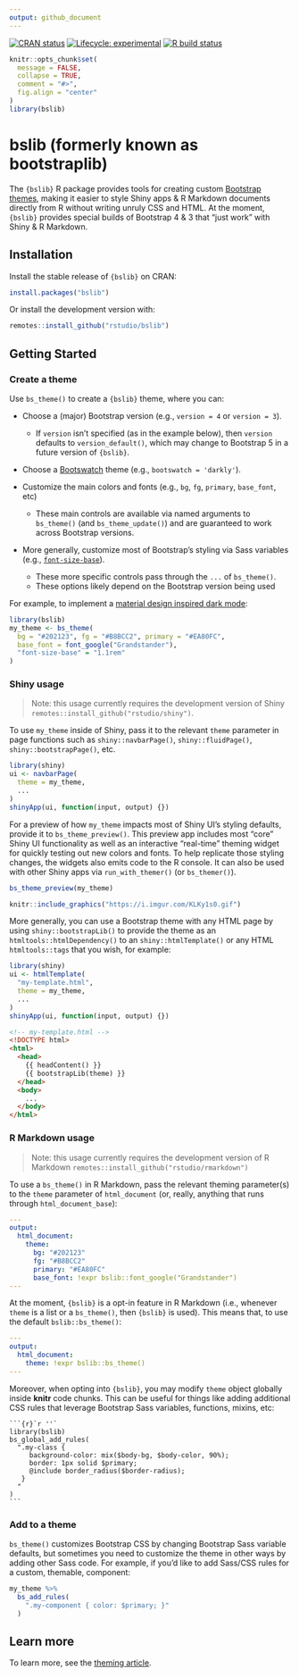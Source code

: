 ```yaml
---
output: github_document
---
```


<!-- badges: start -->

[![CRAN status](https://www.r-pkg.org/badges/version/bslib)](https://cran.r-project.org/package=bslib) [![Lifecycle: experimental](https://img.shields.io/badge/lifecycle-experimental-orange.svg)](https://www.tidyverse.org/lifecycle/#experimental) [![R build status](https://github.com/rstudio/bslib/workflows/R-CMD-check/badge.svg)](https://github.com/rstudio/bslib/actions)

<!-- badges: end -->

```r
knitr::opts_chunk$set(
  message = FALSE,
  collapse = TRUE,
  comment = "#>",
  fig.align = "center"
)
library(bslib)
```

# bslib (formerly known as bootstraplib)

The `{bslib}` R package provides tools for creating custom [Bootstrap themes](https://getbootstrap.com/docs/4.4/getting-started/theming/), making it easier to style Shiny apps & R Markdown documents directly from R without writing unruly CSS and HTML. At the moment, `{bslib}` provides special builds of Bootstrap 4 & 3 that "just work" with Shiny & R Markdown.

## Installation

Install the stable release of `{bslib}` on CRAN:

```r
install.packages("bslib")
```

Or install the development version with:

```r
remotes::install_github("rstudio/bslib")
```

## Getting Started

### Create a theme

Use `bs_theme()` to create a `{bslib}` theme, where you can:

- Choose a (major) Bootstrap version (e.g., `version = 4` or `version = 3`).
    - If `version` isn't specified (as in the example below), then `version` defaults to `version_default()`, which may change to Bootstrap 5 in a future version of `{bslib}`.

- Choose a [Bootswatch](https://bootswatch.com/) theme (e.g., `bootswatch = 'darkly'`).

- Customize the main colors and fonts (e.g., `bg`, `fg`, `primary`, `base_font`, etc)
    - These main controls are available via named arguments to `bs_theme()` (and `bs_theme_update()`) and are guaranteed to work across Bootstrap versions.

- More generally, customize most of Bootstrap's styling via Sass variables (e.g., [`font-size-base`](https://github.com/rstudio/bslib/blob/c353705/inst/lib/bootstrap/scss/_variables.scss#L282)).
    - These more specific controls pass through the `...` of `bs_theme()`.
    - These options likely depend on the Bootstrap version being used

For example, to implement a [material design inspired dark mode](https://material.io/design/color/dark-theme.html):

``` r
library(bslib)
my_theme <- bs_theme(
  bg = "#202123", fg = "#B8BCC2", primary = "#EA80FC", 
  base_font = font_google("Grandstander"),
  "font-size-base" = "1.1rem"
)
```

### Shiny usage

> Note: this usage currently requires the development version of Shiny `remotes::install_github("rstudio/shiny")`.

To use `my_theme` inside of Shiny, pass it to the relevant `theme` parameter in page functions such as `shiny::navbarPage()`, `shiny::fluidPage()`, `shiny::bootstrapPage()`, etc.

``` r
library(shiny)
ui <- navbarPage(
  theme = my_theme,
  ...
)
shinyApp(ui, function(input, output) {})
```

For a preview of how `my_theme` impacts most of Shiny UI's styling defaults, provide it to `bs_theme_preview()`. This preview app includes most "core" Shiny UI functionality as well as an interactive "real-time" theming widget for quickly testing out new colors and fonts. To help replicate those styling changes, the widgets also emits code to the R console. It can also be used with other Shiny apps via `run_with_themer()` (or `bs_themer()`).

``` r
bs_theme_preview(my_theme)
```

```r
knitr::include_graphics("https://i.imgur.com/KLKy1s0.gif")
```

More generally, you can use a Bootstrap theme with any HTML page by using `shiny::bootstrapLib()` to provide the theme as an `htmltools::htmlDependency()` to an `shiny::htmlTemplate()` or any HTML `htmltools::tags` that you wish, for example:

``` r
library(shiny)
ui <- htmlTemplate(
  "my-template.html",
  theme = my_theme,
  ...
)
shinyApp(ui, function(input, output) {})
```

``` html
<!-- my-template.html -->
<!DOCTYPE html>
<html>
  <head>
    {{ headContent() }}
    {{ bootstrapLib(theme) }}
  </head>
  <body>
    ...
  </body>
</html>
```

### R Markdown usage

> Note: this usage currently requires the development version of R Markdown `remotes::install_github("rstudio/rmarkdown")`

To use a `bs_theme()` in R Markdown, pass the relevant theming parameter(s) to the `theme` parameter of `html_document` (or, really, anything that runs through `html_document_base`):

``` yaml
---
output:
  html_document:
    theme:
      bg: "#202123"
      fg: "#B8BCC2"
      primary: "#EA80FC"
      base_font: !expr bslib::font_google("Grandstander")
---
```

At the moment, `{bslib}` is a opt-in feature in R Markdown (i.e., whenever `theme` is a list or a `bs_theme()`, then `{bslib}` is used). This means that, to use the default `bslib::bs_theme()`:

``` yaml
---
output:
  html_document:
    theme: !expr bslib::bs_theme()
---
```

Moreover, when opting into `{bslib}`, you may modify `theme` object globally inside **knitr** code chunks. This can be useful for things like adding additional CSS rules that leverage Bootstrap Sass variables, functions, mixins, etc:

    ```{r}`r ''`
    library(bslib)
    bs_global_add_rules(
      ".my-class { 
         background-color: mix($body-bg, $body-color, 90%);
         border: 1px solid $primary;
         @include border_radius($border-radius);
       }
      "
    )
    ```

### Add to a theme

`bs_theme()` customizes Bootstrap CSS by changing Bootstrap Sass variable defaults, but sometimes you need to customize the theme in other ways by adding other Sass code. For example, if you'd like to add Sass/CSS rules for a custom, themable, component:

```r
my_theme %>%
  bs_add_rules(
    ".my-component { color: $primary; }"
  )
```

## Learn more

To learn more, see the [theming article](https://rstudio.github.io/bslib/articles/theming.html).
